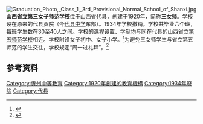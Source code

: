 [[File:Graduation_Photo,_Class_1,_3rd_Provisional_Normal_School_of_Shanxi.jpg|thumb]]
'''山西省立第三女子师范学校'''位于[[山西省|山西省]][[代县|代县]]，创建于1920年，简称'''三女师'''。学校设在原来的代县贡院（今[[代县中学|代县中学]]东部）。1934年学校撤销。学校共毕业六个班，每班学生数在30至40人之间。学校的课程设置、学制均与同在代县的[[山西省立第五师范学校|山西省立第五师范学校]]相近。学校附设女子初中、女子小学。<ref>{{cite web|title=省立第三女子师范学校第一班毕业照|url=http://szb.xzrbw.com/news.aspx?id=45318|publisher=忻州日报网|accessdate=2014-05-16|deadurl=yes|archiveurl=https://web.archive.org/web/20140517190202/http://szb.xzrbw.com/news.aspx?id=45318|archivedate=2014-05-17}}</ref>为避免三女师学生与省立第五师范的学生交往，学校规定“周一过礼拜”。<ref>{{cite web|title=代县革命纪念地|url=http://xinzhou.china.cn/txt/2008-04/15/content_2164999.htm|publisher=代县新闻网|accessdate=2014-05-17|deadurl=yes|archiveurl=https://web.archive.org/web/20140517191938/http://xinzhou.china.cn/txt/2008-04/15/content_2164999.htm|archivedate=2014-05-17}}</ref>

== 参考资料 ==
{{reflist}}

{{民国时期山西教育}}
[[Category:忻州中等教育|Category:忻州中等教育]]
[[Category:1920年創建的教育機構|Category:1920年創建的教育機構]]
[[Category:1934年廢除|Category:1934年廢除]]
[[Category:代县|Category:代县]]